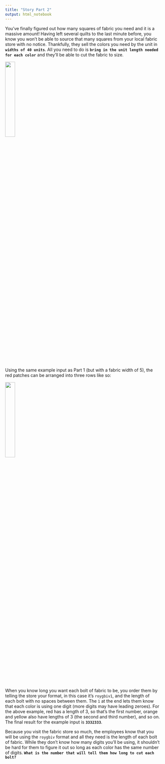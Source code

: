 ```yaml
---
title: "Story Part 2"
output: html_notebook
---
```


You've finally figured out how many squares of fabric you need and it is a massive amount! Having left several quilts to the last minute before, you know you won't be able to source that many squares from your local fabric store with no notice. Thankfully, they sell the colors you need by the unit in **`widths of 40 units`**. All you need to do is **`bring in the unit length needed for each color`** and they'll be able to cut the fabric to size.

![](Pictures/SampleInput.png){width=25%}

Using the same example input as Part 1 (but with a fabric width of 5), the red patches can be arranged into three rows like so:

![](Pictures/SampleOutput.png){width=25%}

When you know long you want each bolt of fabric to be, you order them by telling the store your format, in this case it's `roygbiv1`, and the length of each bolt with no spaces between them. The `1` at the end lets them know that each color is using one digit (more digits may have leading zeroes). For the above example, red has a length of 3, so that's the first number, orange and yellow also have lengths of 3 (the second and third number), and so on. The final result for the example input is **`3332333`**.

Because you visit the fabric store so much, the employees know that you will be using the `roygbiv` format and all they need is the length of each bolt of fabric. While they don't know how many digits you'll be using, it shouldn't be hard for them to figure it out so long as each color has the same number of digits. **`What is the number that will tell them how long to cut each bolt?`**